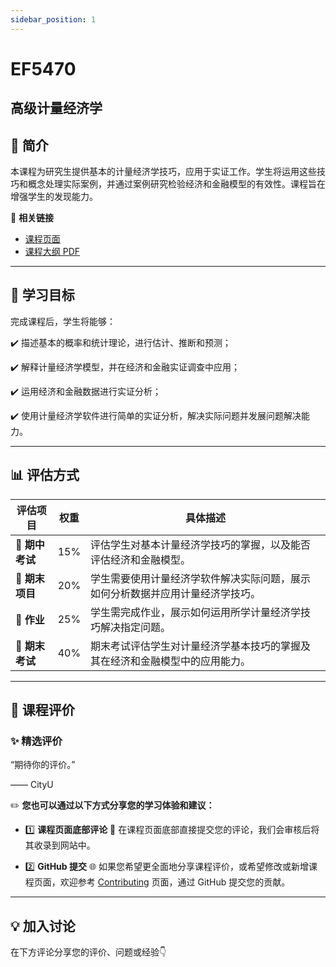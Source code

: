```yaml
---
sidebar_position: 1
---
```


# EF5470
## 高级计量经济学

## **📘 简介**
本课程为研究生提供基本的计量经济学技巧，应用于实证工作。学生将运用这些技巧和概念处理实际案例，并通过案例研究检验经济和金融模型的有效性。课程旨在增强学生的发现能力。

🔗 **相关链接**
- [课程页面](https://www.cityu.edu.hk/catalogue/pg/202425/course/EF5470.htm)
- [课程大纲 PDF](https://www.cityu.edu.hk/catalogue/pg/202425/course/EF5470.pdf)

---

## **🎯 学习目标**

完成课程后，学生将能够：

✔️ 描述基本的概率和统计理论，进行估计、推断和预测；

✔️ 解释计量经济学模型，并在经济和金融实证调查中应用；

✔️ 运用经济和金融数据进行实证分析；

✔️ 使用计量经济学软件进行简单的实证分析，解决实际问题并发展问题解决能力。

---

## **📊 评估方式**

| **评估项目**          | **权重** | **具体描述**                                                                                       |
|----------------------|---------|---------------------------------------------------------------------------------------------------|
| **📄 期中考试**       | 15%     | 评估学生对基本计量经济学技巧的掌握，以及能否评估经济和金融模型。                                 |
| **📄 期末项目**       | 20%     | 学生需要使用计量经济学软件解决实际问题，展示如何分析数据并应用计量经济学技巧。                   |
| **📄 作业**           | 25%     | 学生需完成作业，展示如何运用所学计量经济学技巧解决指定问题。                                     |
| **📝 期末考试**       | 40%     | 期末考试评估学生对计量经济学基本技巧的掌握及其在经济和金融模型中的应用能力。                   |

---

## **💬 课程评价**

### ✨ **精选评价**
<div className={commentStyles.commentBox}>
    <p className={commentStyles.commentText}>
        “期待你的评价。”
    </p>
    <p className={commentStyles.commentAuthor}>—— CityU</p>
</div>

✏️ **您也可以通过以下方式分享您的学习体验和建议：**

- 1️⃣ **课程页面底部评论**
💬 在课程页面底部直接提交您的评论，我们会审核后将其收录到网站中。

- 2️⃣ **GitHub 提交**
🌐 如果您希望更全面地分享课程评价，或希望修改或新增课程页面，欢迎参考 [Contributing](https://penjc.github.io/CityU/contributing) 页面，通过 GitHub 提交您的贡献。



---

## **💡 加入讨论**

在下方评论分享您的评价、问题或经验👇
<Utterances />
